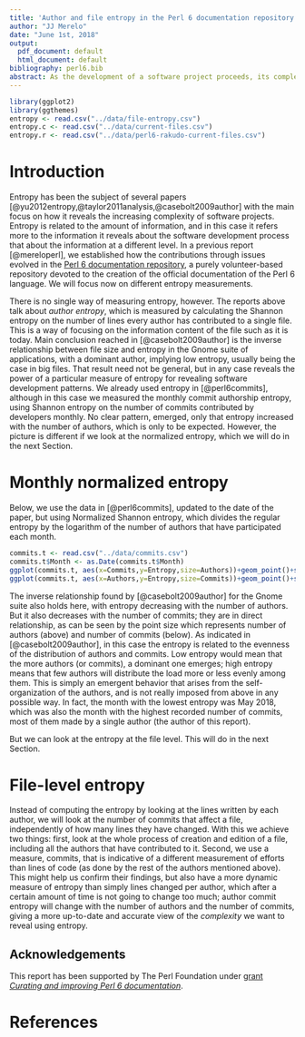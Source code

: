 ```yaml
---
title: 'Author and file entropy in the Perl 6 documentation repository'
author: "JJ Merelo"
date: "June 1st, 2018"
output:
  pdf_document: default
  html_document: default
bibliography: perl6.bib
abstract: As the development of a software project proceeds, its complexity increases, and this is reflected at several levels, from the file level to the author level. This complexity can be represented via the entropy. In this report we will analyze entropy at the file level, and try to find some correlations, deriving possibly some advice on how to improve the process of fully volunteer software projects such as this one.
---
```


```r
library(ggplot2)
library(ggthemes)
entropy <- read.csv("../data/file-entropy.csv")
entropy.c <- read.csv("../data/current-files.csv")
entropy.r <- read.csv("../data/perl6-rakudo-current-files.csv")

```

# Introduction

Entropy has been the subject of several papers [@yu2012entropy,@taylor2011analysis,@casebolt2009author] with the main focus on how it reveals the increasing complexity of software projects. Entropy is related to the amount of information, and in this case it refers more to the information it reveals about the software development process that about the information at a different level. In a previous report [@mereloperl], we established how the contributions through issues evolved in the [Perl 6 documentation repository](https://github.com/docs/perl6), a purely volunteer-based repository devoted to the creation of the official documentation of the Perl 6 language. We will focus now on different entropy measurements.


There is no single way of measuring entropy, however. The reports above talk about *author entropy*, which is measured by calculating the Shannon entropy on the number of lines every author has contributed to a single file. This is a way of focusing on the information content of the file such as it is today. Main conclusion reached in [@casebolt2009author] is the inverse relationship between file size and entropy in the Gnome suite of applications, with a dominant author, implying low entropy, usually being the case in big files. That result need not be general, but in any case reveals the power of a particular measure of entropy for revealing software development patterns. We already used entropy in [@perl6commits], although in this case we measured the monthly commit authorship entropy, using Shannon entropy on the number of commits contributed by developers monthly. No clear pattern, emerged, only that entropy increased with the number of authors, which is only to be expected. However, the picture is different if we look at the normalized entropy, which we will do in the next Section.

# Monthly normalized entropy


Below, we use the data in [@perl6commits], updated to the date of the paper, but using Normalized Shannon entropy, which divides the regular entropy by the logarithm of the number of authors that have participated each month.

```r
commits.t <- read.csv("../data/commits.csv")
commits.t$Month <- as.Date(commits.t$Month)
ggplot(commits.t, aes(x=Commits,y=Entropy,size=Authors))+geom_point()+scale_x_log10()+scale_y_log10()+theme_tufte()
ggplot(commits.t, aes(x=Authors,y=Entropy,size=Commits))+geom_point()+scale_x_log10()+scale_y_log10()+theme_tufte()
```

The inverse relationship found by [@casebolt2009author] for the Gnome suite also holds here, with entropy decreasing with the number of authors. But it also decreases with the number of commits; they are in direct relationship, as can be seen by the point size which represents number of authors (above) and number of commits (below). As indicated in [@casebolt2009author], in this case the entropy is related to the evenness of the distribution of authors and commits. Low entropy would mean that the more authors (or commits), a dominant one emerges; high entropy means that few authors will distribute the load more or less evenly among them. This is simply an emergent behavior that arises from the self-organization of the authors, and is not really imposed from above in any possible way. In fact, the month with the lowest entropy was May 2018, which was also the month with the highest recorded number of commits, most of them made by a single author (the author of this report).

But we can look at the entropy at the file level. This will do in the next Section.

# File-level entropy

Instead of computing the entropy by looking at the lines written by each author, we will look at the number of commits that affect a file, independently of how many lines they have changed. With this we achieve two things: first, look at the whole process of creation and edition of a file, including all the authors that have contributed to it. Second, we use a measure, commits, that is indicative of a different measurement of efforts than lines of code (as done by the rest of the authors mentioned above). This might help us confirm their findings, but also have a more dynamic measure of entropy than simply lines changed per author, which after a certain amount of time is not going to change too much; author commit entropy will change with the number of authors and the number of commits, giving a more up-to-date and accurate view of the *complexity* we want to reveal using entropy.



## Acknowledgements

This report has been supported by The Perl Foundation under [grant *Curating and improving Perl 6 documentation*](http://news.perlfoundation.org/2018/02/grant-proposal-curating-and-im.html). 

# References
